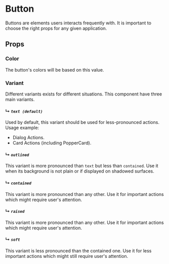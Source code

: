 

<Meta title="Components/Button" />

# Button

Buttons are elements users interacts frequently with.
It is important to choose the right props for any given application.


## Props

<Props of={Button} />

### Color

The button's colors will be based on this value.

### Variant

Different variants exists for different situations.
This component have three main variants.

#### ↳ _``text (default)``_

Used by default, this variant should be used for less-pronounced actions.
Usage example:

- Dialog Actions.
- Card Actions (including PopperCard).

<Preview withSource="none">
    <Story name="text">
      <ButtonExamples variant="text" />
    </Story>
</Preview>

#### ↳ _``outlined``_

This variant is more pronounced than ``text`` but less than ``contained``.
Use it when its background is not plain or if displayed on shadowed surfaces.

<Preview withSource="none">
    <Story name="outlined">
      <ButtonExamples variant="outlined" />
    </Story>
</Preview>

#### ↳ _``contained``_

This variant is more pronounced than any other.
Use it for important actions which might require user's attention.

<Preview withSource="none">
    <Story name="contained">
      <ButtonExamples variant="contained" />
    </Story>
</Preview>

#### ↳ _``raised``_

This variant is more pronounced than any other.
Use it for important actions which might require user's attention.

<Preview withSource="none">
    <Story name="raised">
      <ButtonExamples variant="raised" />
    </Story>
</Preview>

#### ↳ _``soft``_

This variant is less pronounced than the contained one.
Use it for less important actions which might still require user's attention.

<Preview withSource="none">
    <Story name="soft">
      <ButtonExamples variant="soft" />
    </Story>
</Preview>
